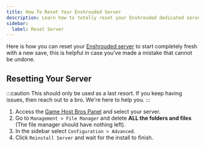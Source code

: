 ```yaml
---
title: How To Reset Your Enshrouded Server
description: Learn how to totally reset your Enshrouded dedicated server.
sidebar:
  label: Reset Server
---
```


Here is how you can reset your [Enshrouded server](https://www.gamehostbros.com/enshrouded-server-hosting/) to start completely fresh with a new save, this is helpful in case you've made a mistake that cannot be undone.

## Resetting Your Server

:::caution
This should only be used as a last resort. If you keep having issues, then reach out to a bro. We're here to help you.
:::

<Steps>

1. Access the [Game Host Bros Panel](https://panel.gamehostbros.com/) and select your server.
2. Go to `Management > File Manager` and delete **ALL the folders and files** (The file manager should have nothing left).
3. In the sidebar select `Configuration > Advanced`.
4. Click `Reinstall Server` and wait for the install to finish.
</Steps>